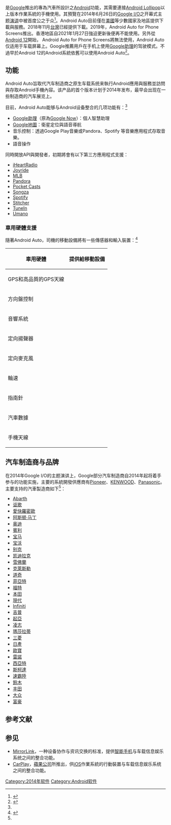 {{NoteTA
|G1= IT
|G2= Transport
|1 = zh-hans:讴歌; zh-hk:極品; zh-tw:Acura;
|2 = zh-cn:菲亚特; zh-tw:飛雅特; zh-hk:快意; zh-sg:飛霞;
|3 = zh-cn:英菲尼迪; zh-tw:Infiniti
|4 = zh-hans:斯柯达; zh-hk:斯柯達; zh-tw:Škoda;
|5 = zh-hant:福斯; zh-cn:大众; zh-tw:福斯; zh-hk:福士; zh-sg:福士伟根;
}}
{{Infobox software
| name                   = Android Auto
| title                  = Android Auto
| logo                   = [[File:Android_Auto_logo.png|250px]] 
| screenshot             = [[File:Ecran_d'accueil_Android_Auto.jpg|250px]]
| caption                =
| collapsible            = 
| author                 = [[Google|Google]]
| developer              = [[Google|Google]]
| released               = {{Start date and age|2015|03|19}}
| discontinued           = 
| latest release version = 
| latest release date    = <!-- {{Start date and age|YYYY|MM|DD|df=yes/no}} -->
| latest preview version = 
| latest preview date    = <!-- {{Start date and age|YYYY|MM|DD|df=yes/no}} -->
| frequently updated     = <!-- DO NOT include this parameter unless you know what it does -->
| programming language   = 
| operating system       = 
| platform               = [[Android_Marshmallow|Android 6.0+]]<ref>{{cite web|url=https://www.android.com/auto/#get-more-answers|title=Android Auto - Get more answers|access-date=18 September 2020|work=Android|archive-date=2016-07-09|archive-url=https://web.archive.org/web/20160709120305/https://www.android.com/auto/#get-more-answers}}</ref>
| size                   = 
| language               = 多种语言
| status                 = 活跃
| genre                  = [[信息技术|信息技术]]
| license                = [[Apache_License|Apache License]] 2.0
| website                = {{URL|http://www.android.com/auto/}}
}}

'''{{lang|en|Android Auto}}'''是[[Google|Google]]推出的專為汽車所設計之[[Android|Android]]功能，其需要連接[[Android_Lollipop|Android Lollipop]]以上版本作業系統的手機使用。其預覽在2014年6月26日的[[Google_I/O|Google I/O]]之开幕式主题[[演讲|演讲]]中被首度公之于众<ref name="keynote">{{cite video|url=https://www.youtube.com/watch?&v=wtLJPvx7-ys|title=Google 2014 Keynote|time=c. 3 hour, 1 minutes, to end|date=June 25, 2014|accessdate=June 25, 2014|publisher=Google|7=|archive-date=2016-03-17|archive-url=https://web.archive.org/web/20160317132555/https://www.youtube.com/watch?&v=wtLJPvx7-ys|dead-url=no}}</ref>。Android Auto目前僅在[[美國|美國]]等少數國家及地區提供下載與服務。2018年11月[[台灣|台灣]]已經提供下載。2019年，Android Auto for Phone Screens推出。香港地區自2021年1月27日強迫更新後便再不能使用。另外從[[Android_12|Android 12]]開始， Android Auto for Phone Screens將無法使用，Android Auto仅适用于车载屏幕上。Google推薦用戶在手机上使用[[Google助理|Google助理]]的驾驶模式。不過早於Android 12的Android系統依舊可以使用Android Auto<ref>{{cite news |title=‘Android Auto for Phone Screens’ is shutting down w/ Android 12 in favor of Assistant Driving Mode [U] |url=https://9to5google.com/2021/08/17/android-auto-phone-screen-stops-working/ |accessdate=2021-08-20 |archive-date=2022-04-29 |archive-url=https://web.archive.org/web/20220429180913/https://9to5google.com/2021/08/17/android-auto-phone-screen-stops-working/ }}</ref>。

== 功能 ==
Android Auto旨取代汽车制造商之原生车载系统来執行Android應用與服務並訪問與存取Android手機內容。该产品的首个版本计划于2014年发布，最早会出现在一些制造商的汽车展览上。

目前，Android Auto能够与Android设备整合的几项功能有：<ref name="keynote"/>
*[[Google助理|Google助理]]（原為[[Google_Now|Google Now]]）：個人智慧助理
*[[Google地圖|Google地圖]]：衛星定位與語音導航
*音乐控制：透過Google Play音樂或Pandora、Spotify 等音樂應用程式存取音樂。
*語音操作

同時開放API與開發者，初期將會有以下第三方應用程式支援：
{{Div col|cols=2}}
*[[iHeartRadio|iHeartRadio]]
*[[Joyride|Joyride]]
*[[MLB|MLB]]
*[[Pandora|Pandora]]
*[[Pocket_Casts|Pocket Casts]]
*[[Songza|Songza]]
*[[Spotify|Spotify]]
*[[Stitcher|Stitcher]]
*[[TuneIn|TuneIn]]
*[[Umano|Umano]]
{{Div col end}}

===車用硬體支援===
隨著Android Auto，司機的移動設備將有一些傳感器和輸入裝置：<ref name="IO video">{{cite web|url=https://www.youtube.com/watch?v=9vjntxXCUNA|title=Google I/O 2014 - Android Auto: Developers, Start Your Engines!|work=[[YouTube|YouTube]]|publisher=Google|first=Andy|last=Brenner|date=June 27, 2014|accessdate=July 5, 2014|archive-date=2015-05-21|archive-url=https://web.archive.org/web/20150521161226/https://www.youtube.com/watch?v=9vjntxXCUNA|dead-url=no}}</ref>

{| class="wikitable sortable"
|-
! 車用硬體 !! 提供給移動設備
|-
| GPS和高品質的GPS天線|| {{Yes}}
|-
| 方向盤控制  || {{Yes}}
|-
| 音響系統 || {{Yes}} 
|-
| 定向揚聲器 || {{Yes}}
|-
| 定向麥克風 || {{Yes}}
|-
| 輪速 || {{Yes}}
|-
| 指南針 || {{Yes}}
|-
| 汽車數據 || {{partial|開發中}}
|-
| 手機天線 || {{yes}}
|}

== 汽车制造商与品牌 ==
在2014年Google I/O的主题演讲上，Google部分汽车制造商自2014年起将着手参与{{lang|en|Android Auto}}的功能实施，主要的系統開發供應商有[[先锋公司|Pioneer]]、[[建伍|KENWOOD]]、[[松下|Panasonic]]。主要支持的汽車製造商如下<ref name="keynote"/>：

{{Div col|cols=3}}
*[[Abarth|Abarth]]
*[[讴歌|讴歌]]
*[[愛快羅密歐|愛快羅密歐]]
*[[阿斯顿·马丁|阿斯顿·马丁]]
*[[奥迪|奥迪]]
*[[賓利|賓利]]
*[[宝马|宝马]]
*[[宝沃|宝沃]]
*[[别克|别克]]
*[[凯迪拉克|凯迪拉克]]
*[[雪佛蘭|雪佛蘭]]
*[[克萊斯勒|克萊斯勒]]
*[[道奇|道奇]]
*[[菲亚特汽车|菲亞特]]
*[[福特汽车|福特]]
*[[本田|本田]]
*[[現代汽車|現代]]
*[[Infiniti|Infiniti]]
*[[吉普汽車|吉普]]
*[[起亞|起亞]]
*[[凌志|凌志]]
*[[瑪莎拉蒂|瑪莎拉蒂]]
*[[三菱汽车|三菱]]
*[[日產|日產]]
*[[歐寶|歐寶]]
*[[雷諾|雷諾]]
*[[西亞特|西亞特]]
*[[斯柯達|斯柯達]]
*[[速霸陸|速霸陸]]
*[[鈴木_(公司)|鈴木]]
*[[丰田汽车|丰田]]
*[[大众汽車|大众]]
*[[富豪集團|富豪]]
{{Div col end}}

== 参考文献 ==
{{Reflist}}

== 参见 ==
* [[MirrorLink|MirrorLink]]，一种设备协作与资讯交换的标准，提供[[智能手机|智能手机]]与车载信息娱乐系统之间的整合功能。
* [[CarPlay|CarPlay]]，[[蘋果公司|蘋果公司]]所推出，供[[iOS|iOS]]作業系統的行動裝置与车载信息娱乐系统之间的整合功能。

[[Category:2014年软件|Category:2014年软件]]
[[Category:Android软件|Category:Android软件]]
